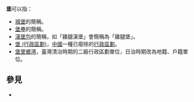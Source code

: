 '''堡'''可以指：
* [[城堡|城堡]]的簡稱。
* [[堡壘|堡壘]]的簡稱。
* [[漢堡_(食物)|漢堡包]]的簡稱，如「雞腿漢堡」會簡稱為「雞腿堡」。
* [[堡_(行政區劃)|堡 (行政區劃)]]，[[中國|中國]]一種已廢除的[[行政區劃|行政區劃]]。
* [[堡里鄉澚|堡里鄉澚]]，臺灣清治時期的二級行政區劃單位，日治時期改為地籍、戶籍單位。

== 參見 ==
* {{Lookfrom}}

{{disambig|Cat=一字消歧義}}